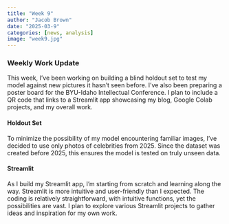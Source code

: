 ```yaml
---
title: "Week 9"
author: "Jacob Brown"
date: "2025-03-9"
categories: [news, analysis]
image: "week9.jpg"
---
```


### Weekly Work Update
This week, I’ve been working on building a blind holdout set to test my model against new pictures it hasn't seen before. I’ve also been preparing a poster board for the BYU-Idaho Intellectual Conference. I plan to include a QR code that links to a Streamlit app showcasing my blog, Google Colab projects, and my overall work.

#### Holdout Set
To minimize the possibility of my model encountering familiar images, I’ve decided to use only photos of celebrities from 2025. Since the dataset was created before 2025, this ensures the model is tested on truly unseen data.

#### Streamlit
As I build my Streamlit app, I’m starting from scratch and learning along the way. Streamlit is more intuitive and user-friendly than I expected. The coding is relatively straightforward, with intuitive functions, yet the possibilities are vast. I plan to explore various Streamlit projects to gather ideas and inspiration for my own work.